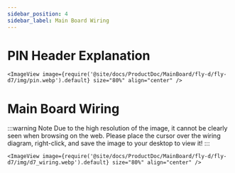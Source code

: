 ```yaml
---
sidebar_position: 4
sidebar_label: Main Board Wiring
---
```




# PIN Header Explanation
    <ImageView image={require('@site/docs/ProductDoc/MainBoard/fly-d/fly-d7/img/pin.webp').default} size="80%" align="center" />

# Main Board Wiring

:::warning Note
Due to the high resolution of the image, it cannot be clearly seen when browsing on the web. Please place the cursor over the wiring diagram, right-click, and save the image to your desktop to view it!
:::

    <ImageView image={require('@site/docs/ProductDoc/MainBoard/fly-d/fly-d7/img/d7_wiring.webp').default} size="80%" align="center" />